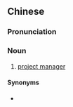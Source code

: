 {{also|项目经理}}
==Chinese==
{{zh-forms|s=项目经理|type=22}}

===Pronunciation===
{{zh-pron
|m=xiàngmù jīnglǐ
|c=hong6 muk6 ging1 lei5
|cat=n
}}

===Noun===
{{zh-noun}}

# [[project manager]]

{{zh-cat|Occupations}}

====Synonyms====
* {{zh-l|項目管理人}}
